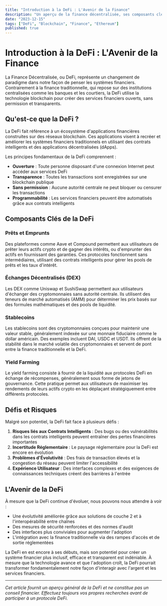 ```yaml
---
title: "Introduction à la DeFi : L'Avenir de la Finance"
description: "Un aperçu de la finance décentralisée, ses composants clés, et comment elle transforme le paysage financier."
date: "2023-12-15"
tags: ["DeFi", "Blockchain", "Finance", "Ethereum"]
published: true
---
```


# Introduction à la DeFi : L'Avenir de la Finance

La Finance Décentralisée, ou DeFi, représente un changement de paradigme dans notre façon de penser les systèmes financiers. Contrairement à la finance traditionnelle, qui repose sur des institutions centralisées comme les banques et les courtiers, la DeFi utilise la technologie blockchain pour créer des services financiers ouverts, sans permission et transparents.

## Qu'est-ce que la DeFi ?

La DeFi fait référence à un écosystème d'applications financières construites sur des réseaux blockchain. Ces applications visent à recréer et améliorer les systèmes financiers traditionnels en utilisant des contrats intelligents et des applications décentralisées (dApps).

Les principes fondamentaux de la DeFi comprennent :

- **Ouverture** : Toute personne disposant d'une connexion Internet peut accéder aux services DeFi
- **Transparence** : Toutes les transactions sont enregistrées sur une blockchain publique
- **Sans permission** : Aucune autorité centrale ne peut bloquer ou censurer les transactions
- **Programmabilité** : Les services financiers peuvent être automatisés grâce aux contrats intelligents

## Composants Clés de la DeFi

### Prêts et Emprunts

Des plateformes comme Aave et Compound permettent aux utilisateurs de prêter leurs actifs crypto et de gagner des intérêts, ou d'emprunter des actifs en fournissant des garanties. Ces protocoles fonctionnent sans intermédiaires, utilisant des contrats intelligents pour gérer les pools de prêts et les taux d'intérêt.

### Échanges Décentralisés (DEX)

Les DEX comme Uniswap et SushiSwap permettent aux utilisateurs d'échanger des cryptomonnaies sans autorité centrale. Ils utilisent des teneurs de marché automatisés (AMM) pour déterminer les prix basés sur des formules mathématiques et des pools de liquidité.

### Stablecoins

Les stablecoins sont des cryptomonnaies conçues pour maintenir une valeur stable, généralement indexée sur une monnaie fiduciaire comme le dollar américain. Des exemples incluent DAI, USDC et USDT. Ils offrent de la stabilité dans le marché volatile des cryptomonnaies et servent de pont entre la finance traditionnelle et la DeFi.

### Yield Farming

Le yield farming consiste à fournir de la liquidité aux protocoles DeFi en échange de récompenses, généralement sous forme de jetons de gouvernance. Cette pratique permet aux utilisateurs de maximiser les rendements de leurs actifs crypto en les déplaçant stratégiquement entre différents protocoles.

## Défis et Risques

Malgré son potentiel, la DeFi fait face à plusieurs défis :

1. **Risques liés aux Contrats Intelligents** : Des bugs ou des vulnérabilités dans les contrats intelligents peuvent entraîner des pertes financières importantes
2. **Incertitude Réglementaire** : Le paysage réglementaire pour la DeFi est encore en évolution
3. **Problèmes d'Évolutivité** : Des frais de transaction élevés et la congestion du réseau peuvent limiter l'accessibilité
4. **Expérience Utilisateur** : Des interfaces complexes et des exigences de connaissances techniques créent des barrières à l'entrée

## L'Avenir de la DeFi

À mesure que la DeFi continue d'évoluer, nous pouvons nous attendre à voir :

- Une évolutivité améliorée grâce aux solutions de couche 2 et à l'interopérabilité entre chaînes
- Des mesures de sécurité renforcées et des normes d'audit
- Des interfaces plus conviviales pour augmenter l'adoption
- L'intégration avec la finance traditionnelle via des rampes d'accès et de sortie réglementées

La DeFi en est encore à ses débuts, mais son potentiel pour créer un système financier plus inclusif, efficace et transparent est indéniable. À mesure que la technologie avance et que l'adoption croît, la DeFi pourrait transformer fondamentalement notre façon d'interagir avec l'argent et les services financiers.

---

*Cet article fournit un aperçu général de la DeFi et ne constitue pas un conseil financier. Effectuez toujours vos propres recherches avant de participer à un protocole DeFi.*
